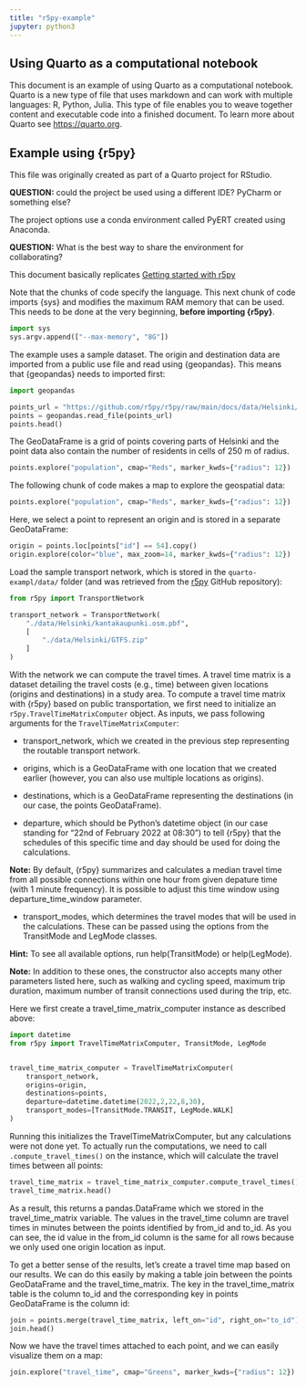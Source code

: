 ```yaml
---
title: "r5py-example"
jupyter: python3
---
```


## Using Quarto as a computational notebook

This document is an example of using Quarto as a computational notebook. Quarto is a new type of file that uses markdown and can work with multiple languages: R, Python, Julia. This type of file enables you to weave together content and executable code into a finished document. To learn more about Quarto see <https://quarto.org>.

## Example using {r5py}

This file was originally created as part of a Quarto project for RStudio.

**QUESTION:** could the project be used using a different IDE? PyCharm or something else?

The project options use a conda environment called PyERT created using Anaconda.

**QUESTION:** What is the best way to share the environment for collaborating?

This document basically replicates [Getting started with r5py](https://r5py.readthedocs.io/en/latest/notebooks/basic-usage.html)

Note that the chunks of code specify the language. This next chunk of code imports {sys} and modifies the maximum RAM memory that can be used. This needs to be done at the very beginning, **before importing {r5py}**.
```python
import sys
sys.argv.append(["--max-memory", "8G"])
```

The example uses a sample dataset. The origin and destination data are imported from a public use file and read using {geopandas}. This means that {geopandas} needs to imported first:
```python
import geopandas 

points_url = "https://github.com/r5py/r5py/raw/main/docs/data/Helsinki/population_points_2020.gpkg"
points = geopandas.read_file(points_url)
points.head()
```

The GeoDataFrame is a grid of points covering parts of Helsinki and the point data also contain the number of residents in cells of 250 m of radius.
```python
points.explore("population", cmap="Reds", marker_kwds={"radius": 12})
```

The following chunk of code makes a map to explore the geospatial data: 
```python
points.explore("population", cmap="Reds", marker_kwds={"radius": 12})
```

Here, we select a point to represent an origin and is stored in a separate GeoDataFrame:
```python
origin = points.loc[points["id"] == 54].copy()
origin.explore(color="blue", max_zoom=14, marker_kwds={"radius": 12})
```

Load the sample transport network, which is stored in the `quarto-exampl/data/` folder (and was retrieved from the [r5py](https://github.com/r5py/r5py/tree/main/docs/data) GitHub repository):
```python
from r5py import TransportNetwork

transport_network = TransportNetwork(
    "./data/Helsinki/kantakaupunki.osm.pbf",
    [
        "./data/Helsinki/GTFS.zip"
    ]
)
```

With the network we can compute the travel times. A travel time matrix is a dataset detailing the travel costs (e.g., time) between given locations (origins and destinations) in a study area. To compute a travel time matrix with {r5py} based on public transportation, we first need to initialize an `r5py.TravelTimeMatrixComputer` object. As inputs, we pass following arguments for the `TravelTimeMatrixComputer`:

- transport_network, which we created in the previous step representing the routable transport network.

- origins, which is a GeoDataFrame with one location that we created earlier (however, you can also use multiple locations as origins).

- destinations, which is a GeoDataFrame representing the destinations (in our case, the points GeoDataFrame).

- departure, which should be Python’s datetime object (in our case standing for “22nd of February 2022 at 08:30”) to tell {r5py} that the schedules of this specific time and day should be used for doing the calculations.

**Note:** By default, {r5py} summarizes and calculates a median travel time from all possible connections within one hour from given depature time (with 1 minute frequency). It is possible to adjust this time window using departure_time_window parameter.

- transport_modes, which determines the travel modes that will be used in the calculations. These can be passed using the options from the TransitMode and LegMode classes.

**Hint:** To see all available options, run help(TransitMode) or help(LegMode).

**Note:** In addition to these ones, the constructor also accepts many other parameters listed here, such as walking and cycling speed, maximum trip duration, maximum number of transit connections used during the trip, etc.

Here we first create a travel_time_matrix_computer instance as described above:
```python
import datetime
from r5py import TravelTimeMatrixComputer, TransitMode, LegMode


travel_time_matrix_computer = TravelTimeMatrixComputer(
    transport_network,
    origins=origin,
    destinations=points,
    departure=datetime.datetime(2022,2,22,8,30),
    transport_modes=[TransitMode.TRANSIT, LegMode.WALK]
)
```

Running this initializes the TravelTimeMatrixComputer, but any calculations were not done yet. To actually run the computations, we need to call `.compute_travel_times()` on the instance, which will calculate the travel times between all points:
```python
travel_time_matrix = travel_time_matrix_computer.compute_travel_times()
travel_time_matrix.head()
```

As a result, this returns a pandas.DataFrame which we stored in the travel_time_matrix variable. The values in the travel_time column are travel times in minutes between the points identified by from_id and to_id. As you can see, the id value in the from_id column is the same for all rows because we only used one origin location as input.

To get a better sense of the results, let’s create a travel time map based on our results. We can do this easily by making a table join between the points GeoDataFrame and the travel_time_matrix. The key in the travel_time_matrix table is the column to_id and the corresponding key in points GeoDataFrame is the column id:

```python
join = points.merge(travel_time_matrix, left_on="id", right_on="to_id")
join.head()
```

Now we have the travel times attached to each point, and we can easily visualize them on a map:
```python
join.explore("travel_time", cmap="Greens", marker_kwds={"radius": 12})
```

